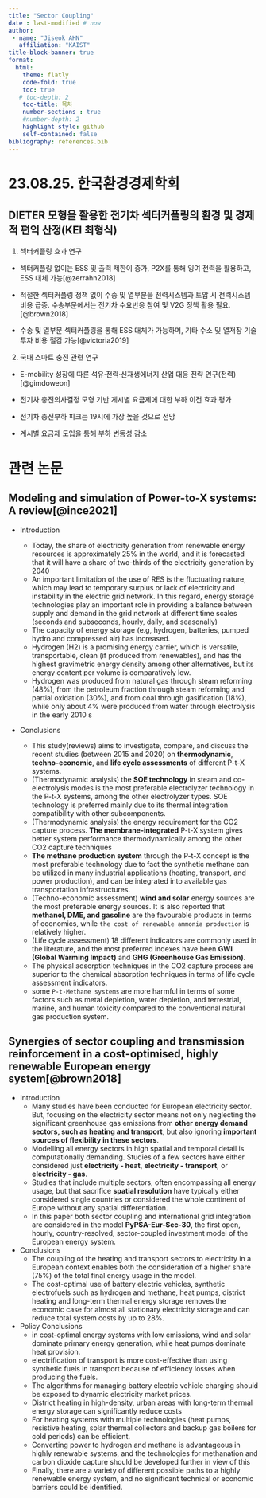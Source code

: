 ```yaml
---
title: "Sector Coupling"
date : last-modified # now
author: 
 - name: "Jiseok AHN"
   affiliation: "KAIST"
title-block-banner: true
format: 
  html:
    theme: flatly
    code-fold: true
    toc: true
   # toc-depth: 2
    toc-title: 목차
    number-sections : true
    #number-depth: 2
    highlight-style: github
    self-contained: false
bibliography: references.bib
---
```


# 23.08.25. 한국환경경제학회

## DIETER 모형을 활용한 전기차 섹터커플링의 환경 및 경제적 편익 산정(KEI 최형식)

1.  섹터커플링 효과 연구

-   섹터커플링 없이는 ESS 및 출력 제한이 증가, P2X를 통해 잉여 전력을 활용하고, ESS 대체 가능[@zerrahn2018]

-   적절한 섹터커플링 정책 없이 수송 및 열부분을 전력시스템과 토압 시 전력시스템 비용 급증. 수송부문에서는 전기차 수요반응 참여 및 V2G 정책 활용 필요.[@brown2018]

-   수송 및 열부문 섹터커플링을 통해 ESS 대체가 가능하며, 기타 수소 및 열저장 기술 투자 비용 절감 가능[@victoria2019]

2.  국내 스마트 충전 관련 연구

-   E-mobility 성장에 따른 석유·전력·신재생에너지 산업 대응 전략 연구(전력)[@gimdoweon]

-   전기차 충전의사결정 모형 기반 게시별 요금제에 대한 부하 이전 효과 평가

-   전기차 충전부하 피크는 19시에 가장 높을 것으로 전망

-   계시별 요금제 도입을 통해 부하 변동성 감소

# 관련 논문

## Modeling and simulation of Power-to-X systems: A review[@ince2021]

*  Introduction

    * Today, the share of electricity generation from renewable energy resources is approximately 25% in the world, and it is forecasted that it will have a share of two-thirds of the electricity generation by 2040
    * An important limitation of the use of RES is the fluctuating nature, which may lead to temporary surplus or lack of electricity and instability in the electric grid network. In this regard, energy storage technologies play an important role in providing a balance between supply and demand in the grid network at different time scales (seconds and subseconds, hourly, daily, and seasonally)
    *  The capacity of energy storage (e.g, hydrogen, batteries, pumped hydro and compressed air) has increased.
    *   Hydrogen (H2) is a promising energy carrier, which is versatile, transportable, clean (if produced from renewables), and has the highest gravimetric energy density among other alternatives, but its energy content per volume is comparatively low.
    *   Hydrogen was produced from natural gas through steam reforming (48%), from the petroleum fraction through steam reforming and partial oxidation (30%), and from coal through gasification (18%), while only about 4% were produced from water through electrolysis in the early 2010 s
  
*   Conclusions
    *   This study(reviews) aims to investigate, compare, and discuss the recent studies (between 2015 and 2020) on **thermodynamic**, **techno-economic**, and **life cycle assessments** of different P-t-X systems.
    *   (Thermodynamic analysis) the **SOE technology** in steam and co-electrolysis modes is the most preferable electrolyzer technology in the P-t-X systems, among the other electrolyzer types. SOE technology is preferred mainly due to its thermal integration compatibility with other subcomponents.
    *   (Thermodynamic analysis) the energy requirement for the CO2 capture process. **The membrane-integrated** P-t-X system gives better system performance thermodynamically among the other CO2 capture techniques
    *   **The methane production system** through the P-t-X concept is the most preferable technology due to fact the synthetic methane can be utilized in many industrial applications (heating, transport, and power production), and can be integrated into available gas transportation infrastructures.
    * (Techno-economic assessment) **wind and solar** energy sources are the most preferable energy sources. It is also reported that **methanol, DME, and gasoline** are the favourable products in terms of economics, while `the cost of renewable ammonia production` is relatively higher.
    *  (Life cycle assessment) 18 different indicators are commonly used in the literature, and the most preferred indexes have been **GWI (Global Warming Impact)** and **GHG (Greenhouse Gas Emission)**.
    *   The physical adsorption techniques in the CO2 capture process are superior to the chemical absorption techniques in terms of life cycle assessment indicators.
    *   some `P-t-Methane systems` are more harmful in terms of some factors such as metal depletion, water depletion, and terrestrial, marine, and human toxicity compared to the conventional natural gas production system.

## Synergies of sector coupling and transmission reinforcement in a cost-optimised, highly renewable European energy system[@brown2018]

- Introduction
  - Many studies have been conducted for European electricity sector. But, focusing on the electricity sector means not only neglecting the significant greenhouse gas emissions from **other energy demand sectors, such as heating and transport**, but also ignoring **important sources of flexibility in these sectors**. 
  - Modelling all energy sectors in high spatial and temporal detail is computationally demanding. Studies of a few sectors have either considered just **electricity - heat**, **electricity - transport**, or **electricity - gas**.
  - Studies that include multiple sectors, often encompassing all energy usage, but that sacrifice **spatial resolution** have typically either considered single countries or considered the whole continent of Europe without any spatial differentiation.
  - In this paper both sector coupling and international grid integration are considered in the model **PyPSA-Eur-Sec-30**, the first open, hourly, country-resolved, sector-coupled investment model of the European energy system.
  
- Conclusions
  - The coupling of the heating and transport sectors to electricity in a European context enables both the consideration of a higher share (75%) of the total final energy usage in the model.
  - The cost-optimal use of battery electric vehicles, synthetic electrofuels such as hydrogen and methane, heat pumps, district heating and long-term thermal energy storage removes the economic case for almost all stationary electricity storage and can reduce total system costs by up to 28%.

- Policy Conclusions
  - in cost-optimal energy systems with low emissions, wind and solar dominate primary energy generation, while heat pumps dominate heat provision.
  - electrification of transport is more cost-effective than using synthetic fuels in transport because of efficiency losses when producing the fuels.
  - The algorithms for managing battery electric vehicle charging should be exposed to dynamic electricity market prices.
  - District heating in high-density, urban areas with long-term thermal energy storage can significantly reduce costs
  - For heating systems with multiple technologies (heat pumps, resistive heating, solar thermal collectors and backup gas boilers for cold periods) can be efficient.
  - Converting power to hydrogen and methane is advantageous in highly renewable systems, and the technologies for methanation and carbon dioxide capture should be developed further in view of this
  - Finally, there are a variety of different possible paths to a highly renewable energy system, and no significant technical or economic barriers could be identified.

  
  
